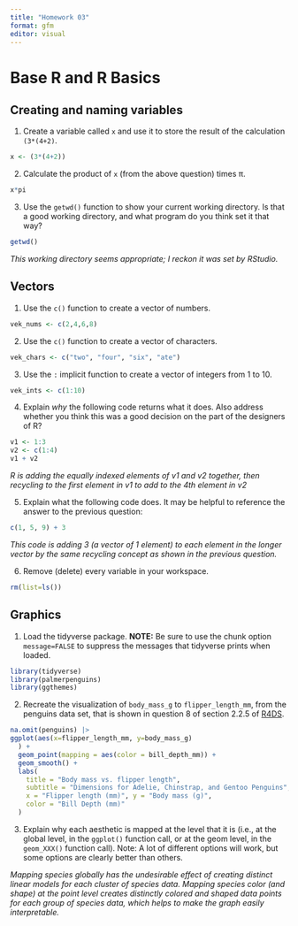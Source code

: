 ```yaml
---
title: "Homework 03"
format: gfm
editor: visual
---
```


# Base R and R Basics

## Creating and naming variables

1.  Create a variable called `x` and use it to store the result of the calculation `(3*(4+2)`.

```r
x <- (3*(4+2))
```

2.  Calculate the product of `x` (from the above question) times π.

```r
x*pi
```

3.  Use the `getwd()` function to show your current working directory. Is that a good working directory, and what program do you think set it that way?

```r
getwd()
```
*This working directory seems appropriate; I reckon it was set by RStudio.*

## Vectors

1.  Use the `c()` function to create a vector of numbers.

```r
vek_nums <- c(2,4,6,8)
```

2.  Use the `c()` function to create a vector of characters.

```r
vek_chars <- c("two", "four", "six", "ate")
```

3.  Use the `:` implicit function to create a vector of integers from 1 to 10.

```r
vek_ints <- c(1:10)
```

4.  Explain *why* the following code returns what it does. Also address whether you think this was a good decision on the part of the designers of R?

```r
v1 <- 1:3
v2 <- c(1:4)
v1 + v2
```

*R is adding the equally indexed elements of v1 and v2 together, then recycling to the first element in v1 to add to the 4th element in v2*

5.  Explain what the following code does. It may be helpful to reference the answer to the previous question:

```r
c(1, 5, 9) + 3
```
*This code is adding 3 (a vector of 1 element) to each element in the longer vector by the same recycling concept as shown in the previous question.*

6.  Remove (delete) every variable in your workspace.

```r
rm(list=ls())
```

## Graphics

1.  Load the tidyverse package. **NOTE:** Be sure to use the chunk option `message=FALSE` to suppress the messages that tidyverse prints when loaded.

```r
library(tidyverse)
library(palmerpenguins)
library(ggthemes)
```

2.  Recreate the visualization of `body_mass_g` to `flipper_length_mm`, from the penguins data set, that is shown in question 8 of section 2.2.5 of [R4DS](https://r4ds.hadley.nz/data-visualize).

```r

na.omit(penguins) |>
ggplot(aes(x=flipper_length_mm, y=body_mass_g)
  ) +
  geom_point(mapping = aes(color = bill_depth_mm)) +
  geom_smooth() +
  labs(
    title = "Body mass vs. flipper length",
    subtitle = "Dimensions for Adelie, Chinstrap, and Gentoo Penguins",
    x = "Flipper length (mm)", y = "Body mass (g)",
    color = "Bill Depth (mm)"
  )
```

3.  Explain why each aesthetic is mapped at the level that it is (i.e., at the global level, in the `ggplot()` function call, or at the geom level, in the `geom_XXX()` function call). Note: A lot of different options will work, but some options are clearly better than others.

*Mapping species globally has the undesirable effect of creating distinct linear models for each cluster of species data. Mapping species color (and shape) at the point level creates distinctly colored and shaped data points for each group of species data, which helps to make the graph easily interpretable.*